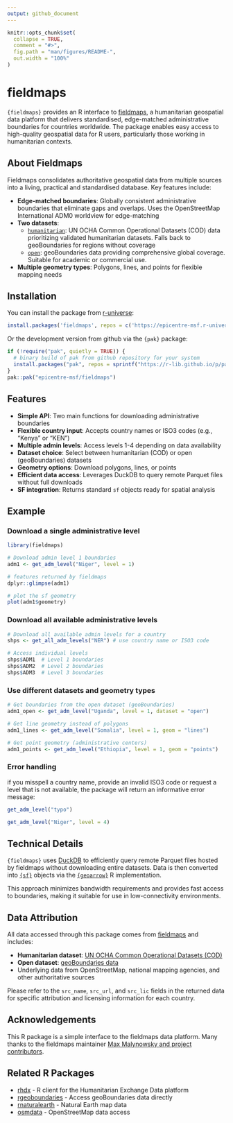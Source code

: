 ```yaml
---
output: github_document
---
```


<!-- README.md is generated from README.Rmd. Please edit that file -->

```r
knitr::opts_chunk$set(
  collapse = TRUE,
  comment = "#>",
  fig.path = "man/figures/README-",
  out.width = "100%"
)
```

# fieldmaps

<!-- badges: start -->
<!-- badges: end -->

`{fieldmaps}` provides an R interface to [fieldmaps](https://fieldmaps.io), a humanitarian geospatial data platform that delivers standardised, edge-matched administrative boundaries for countries worldwide. The package enables easy access to high-quality geospatial data for R users, particularly those working in humanitarian contexts.

## About Fieldmaps

Fieldmaps consolidates authoritative geospatial data from multiple sources into a living, practical and standardised database. Key features include:

- **Edge-matched boundaries**: Globally consistent administrative boundaries that eliminate gaps and overlaps. Uses the OpenStreetMap International ADM0 worldview for edge-matching
- **Two datasets**:
  - [`humanitarian`](https://fieldmaps.io/data/cod): UN OCHA Common Operational Datasets (COD) data prioritizing validated humanitarian datasets. Falls back to geoBoundaries for regions without coverage
  - [`open`](https://fieldmaps.io/data/geoboundaries): geoBoundaries data providing comprehensive global coverage. Suitable for academic or commercial use. 
- **Multiple geometry types**: Polygons, lines, and points for flexible mapping needs

## Installation

You can install the package from [r-universe](https://r-universe.dev/search):

``` r
install.packages('fieldmaps', repos = c('https://epicentre-msf.r-universe.dev', 'https://cloud.r-project.org'))
```

Or the development version from github via the `{pak}` package:

``` r
if (!require("pak", quietly = TRUE)) {
  # binary build of pak from github repository for your system
  install.packages("pak", repos = sprintf("https://r-lib.github.io/p/pak/stable/%s/%s/%s", .Platform$pkgType, R.Version()$os, R.Version()$arch))
}
pak::pak("epicentre-msf/fieldmaps")
```

## Features
 
- **Simple API**: Two main functions for downloading administrative boundaries
- **Flexible country input**: Accepts country names or ISO3 codes (e.g., "Kenya" or "KEN")
- **Multiple admin levels**: Access levels 1-4 depending on data availability
- **Dataset choice**: Select between humanitarian (COD) or open (geoBoundaries) datasets
- **Geometry options**: Download polygons, lines, or points
- **Efficient data access**: Leverages DuckDB to query remote Parquet files without full downloads
- **SF integration**: Returns standard `sf` objects ready for spatial analysis

## Example

### Download a single administrative level

```r
library(fieldmaps)

# Download admin level 1 boundaries
adm1 <- get_adm_level("Niger", level = 1)

# features returned by fieldmaps
dplyr::glimpse(adm1)

# plot the sf geometry
plot(adm1$geometry)
```

### Download all available administrative levels

```r
# Download all available admin levels for a country
shps <- get_all_adm_levels("NER") # use country name or ISO3 code

# Access individual levels
shps$ADM1  # Level 1 boundaries
shps$ADM2  # Level 2 boundaries
shps$ADM3  # Level 3 boundaries
```

### Use different datasets and geometry types

```r
# Get boundaries from the open dataset (geoBoundaries)
adm1_open <- get_adm_level("Uganda", level = 1, dataset = "open")

# Get line geometry instead of polygons
adm1_lines <- get_adm_level("Somalia", level = 1, geom = "lines")

# Get point geometry (administrative centers)
adm1_points <- get_adm_level("Ethiopia", level = 1, geom = "points")
```

### Error handling

if you misspell a country name, provide an invalid ISO3 code or request a level that is not available, the package will return an informative error message:

```r
get_adm_level("typo")
```

```r
get_adm_level("Niger", level = 4)
```

## Technical Details

`{fieldmaps}` uses [DuckDB](https://duckdb.org/) to efficiently query remote Parquet files hosted by fieldmaps without downloading entire datasets. Data is then converted into [`{sf}`](https://r-spatial.github.io/sf/) objects via the [`{geoarrow}`](https://geoarrow.org/geoarrow-r/) R implementation.

This approach minimizes bandwidth requirements and provides fast access to boundaries, making it suitable for use in low-connectivity environments.

## Data Attribution

All data accessed through this package comes from [fieldmaps](https://fieldmaps.io) and includes:

- **Humanitarian dataset**: [UN OCHA Common Operational Datasets (COD)](https://fieldmaps.io/data/cod)
- **Open dataset**: [geoBoundaries data](https://fieldmaps.io/data/geoboundaries)
- Underlying data from OpenStreetMap, national mapping agencies, and other authoritative sources

Please refer to the `src_name`, `src_url`, and `src_lic` fields in the returned data for specific attribution and licensing information for each country.

## Acknowledgements

This R package is a simple interface to the fieldmaps data platform. Many thanks to the fieldmaps maintainer [Max Malynowsky and project contributors](https://fieldmaps.io/about).

## Related R Packages

- [rhdx](https://github.com/dickoa/rhdx) - R client for the Humanitarian Exchange Data platform
- [rgeoboundaries](https://github.com/dickoa/rgeoboundaries) - Access geoBoundaries data directly
- [rnaturalearth](https://github.com/ropensci/rnaturalearth) - Natural Earth map data
- [osmdata](https://github.com/ropensci/osmdata) - OpenStreetMap data access

